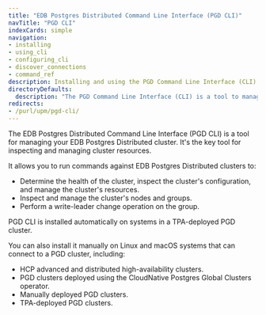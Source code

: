 ```yaml
---
title: "EDB Postgres Distributed Command Line Interface (PGD CLI)"
navTitle: "PGD CLI"
indexCards: simple
navigation:
- installing
- using_cli
- configuring_cli
- discover_connections
- command_ref
description: Installing and using the PGD Command Line Interface (CLI) to manage your PGD cluster.
directoryDefaults:
  description: "The PGD Command Line Interface (CLI) is a tool to manage your EDB Postgres Distributed cluster"
redirects:
- /purl/upm/pgd-cli/
---
```


The EDB Postgres Distributed Command Line Interface (PGD CLI) is a tool for managing your EDB Postgres Distributed cluster. It's the key tool for inspecting and managing cluster resources.

It allows you to run commands against EDB Postgres Distributed clusters to:

* Determine the health of the cluster, inspect the cluster's configuration, and manage the cluster's resources. 
* Inspect and manage the cluster's nodes and groups.
* Perform a write-leader change operation on the group.

PGD CLI is installed automatically on systems in a TPA-deployed PGD cluster.

You can also install it manually on Linux and macOS systems that can connect to a PGD cluster, including:

* HCP advanced and distributed high-availability clusters.
* PGD clusters deployed using the CloudNative Postgres Global Clusters operator.
* Manually deployed PGD clusters.
* TPA-deployed PGD clusters.
